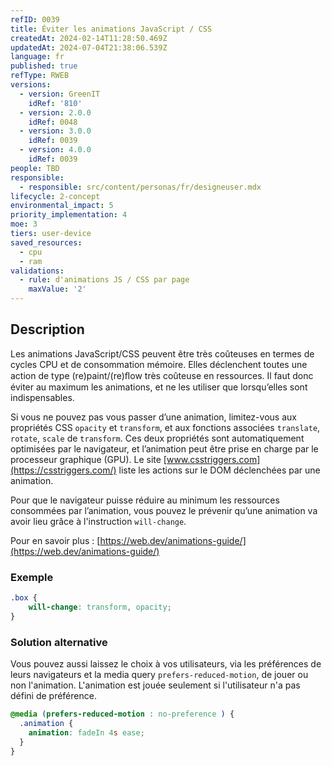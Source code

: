 ```yaml
---
refID: 0039
title: Éviter les animations JavaScript / CSS
createdAt: 2024-02-14T11:28:50.469Z
updatedAt: 2024-07-04T21:38:06.539Z
language: fr
published: true
refType: RWEB
versions:
  - version: GreenIT
    idRef: '810'
  - version: 2.0.0
    idRef: 0048
  - version: 3.0.0
    idRef: 0039
  - version: 4.0.0
    idRef: 0039
people: TBD
responsible:
  - responsible: src/content/personas/fr/designeuser.mdx
lifecycle: 2-concept
environmental_impact: 5
priority_implementation: 4
moe: 3
tiers: user-device
saved_resources:
  - cpu
  - ram
validations:
  - rule: d'animations JS / CSS par page
    maxValue: '2'
---
```


## Description

Les animations JavaScript/CSS peuvent être très coûteuses en termes de cycles CPU et de consommation mémoire.
Elles déclenchent toutes une action de type (re)paint/(re)ﬂow très coûteuse en ressources. Il faut donc éviter au maximum les animations, et ne les utiliser que lorsqu’elles sont indispensables.

Si vous ne pouvez pas vous passer d’une animation, limitez-vous aux propriétés CSS `opacity` et `transform`, et aux fonctions associées `translate`, `rotate`, `scale` de `transform`. Ces deux propriétés sont automatiquement optimisées par le navigateur, et l’animation peut être prise en charge par le processeur graphique (GPU). Le site [www.csstriggers.com](https://csstriggers.com/) liste les actions sur le DOM déclenchées par une animation.

Pour que le navigateur puisse réduire au minimum les ressources consommées par l’animation, vous pouvez le prévenir qu’une animation va avoir lieu grâce à l'instruction `will-change`.

Pour en savoir plus :
[https://web.dev/animations-guide/](https://web.dev/animations-guide/)

### Exemple

```css
.box {
    will-change: transform, opacity;
}
```

### Solution alternative

Vous pouvez aussi laissez le choix à vos utilisateurs, via les préférences de leurs navigateurs et la media query `prefers-reduced-motion`, de jouer ou non l'animation. L'animation est jouée seulement si l'utilisateur n'a pas défini de préférence.

```css
@media (prefers-reduced-motion : no-preference ) {
  .animation {
    animation: fadeIn 4s ease;
  }
}
```
